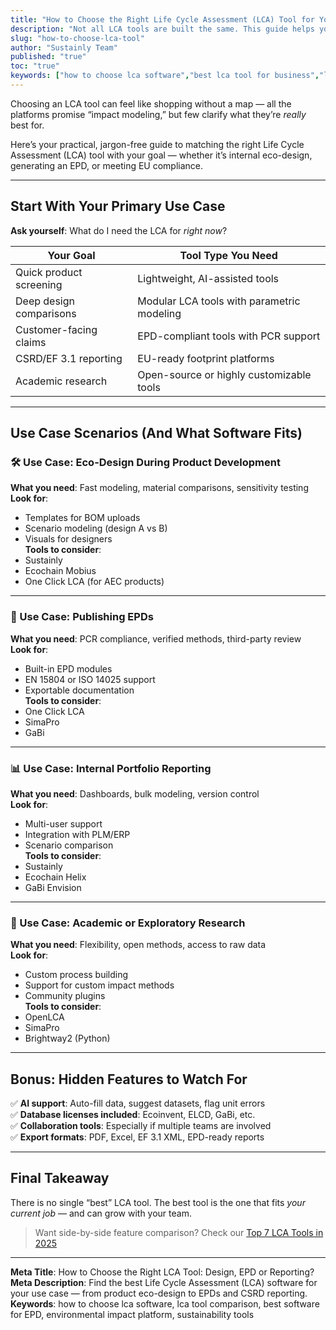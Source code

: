 ```yaml
---
title: "How to Choose the Right Life Cycle Assessment (LCA) Tool for Your Use Case"
description: "Not all LCA tools are built the same. This guide helps you match the best software to your specific goal — from eco-design to EPDs to internal reporting."
slug: "how-to-choose-lca-tool"
author: "Sustainly Team"
published: "true"
toc: "true"
keywords: ["how to choose lca software","best lca tool for business","life cycle assessment platform","lca software comparison","epd software","eco design tools","sustainability reporting","environmental impact modeling tools"]
---
```


Choosing an LCA tool can feel like shopping without a map — all the platforms promise “impact modeling,” but few clarify what they’re _really_ best for.

Here’s your practical, jargon-free guide to matching the right Life Cycle Assessment (LCA) tool with your goal — whether it’s internal eco-design, generating an EPD, or meeting EU compliance.

---

## Start With Your Primary Use Case

**Ask yourself**: What do I need the LCA for _right now_?

| Your Goal               | Tool Type You Need                         |
| ----------------------- | ------------------------------------------ |
| Quick product screening | Lightweight, AI-assisted tools             |
| Deep design comparisons | Modular LCA tools with parametric modeling |
| Customer-facing claims  | EPD-compliant tools with PCR support       |
| CSRD/EF 3.1 reporting   | EU-ready footprint platforms               |
| Academic research       | Open-source or highly customizable tools   |

---

## Use Case Scenarios (And What Software Fits)

### 🛠️ Use Case: Eco-Design During Product Development

**What you need**: Fast modeling, material comparisons, sensitivity testing\
**Look for**:

- Templates for BOM uploads
- Scenario modeling (design A vs B)
- Visuals for designers\
  **Tools to consider**:
- Sustainly
- Ecochain Mobius
- One Click LCA (for AEC products)

---

### 📄 Use Case: Publishing EPDs

**What you need**: PCR compliance, verified methods, third-party review\
**Look for**:

- Built-in EPD modules
- EN 15804 or ISO 14025 support
- Exportable documentation\
  **Tools to consider**:
- One Click LCA
- SimaPro
- GaBi

---

### 📊 Use Case: Internal Portfolio Reporting

**What you need**: Dashboards, bulk modeling, version control\
**Look for**:

- Multi-user support
- Integration with PLM/ERP
- Scenario comparison\
  **Tools to consider**:
- Sustainly
- Ecochain Helix
- GaBi Envision

---

### 🧪 Use Case: Academic or Exploratory Research

**What you need**: Flexibility, open methods, access to raw data\
**Look for**:

- Custom process building
- Support for custom impact methods
- Community plugins\
  **Tools to consider**:
- OpenLCA
- SimaPro
- Brightway2 (Python)

---

## Bonus: Hidden Features to Watch For

✅ **AI support**: Auto-fill data, suggest datasets, flag unit errors\
✅ **Database licenses included**: Ecoinvent, ELCD, GaBi, etc.\
✅ **Collaboration tools**: Especially if multiple teams are involved\
✅ **Export formats**: PDF, Excel, EF 3.1 XML, EPD-ready reports

---

## Final Takeaway

There is no single “best” LCA tool. The best tool is the one that fits _your current job_ — and can grow with your team.

> Want side-by-side feature comparison? Check our [Top 7 LCA Tools in 2025](/top-lca-tools-2025)

---

**Meta Title**: How to Choose the Right LCA Tool: Design, EPD or Reporting?\
**Meta Description**: Find the best Life Cycle Assessment (LCA) software for your use case — from product eco-design to EPDs and CSRD reporting.\
**Keywords**: how to choose lca software, lca tool comparison, best software for EPD, environmental impact platform, sustainability tools